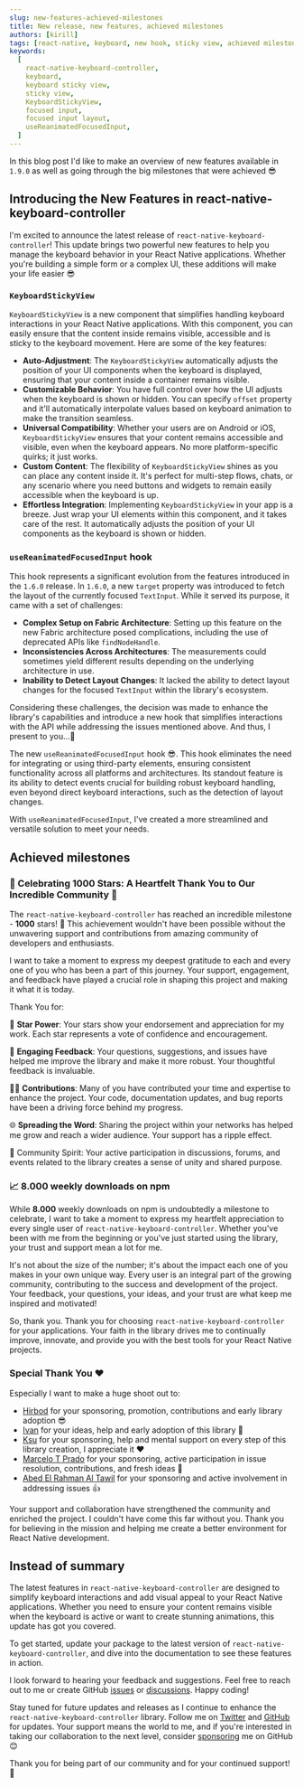 ```yaml
---
slug: new-features-achieved-milestones
title: New release, new features, achieved milestones
authors: [kirill]
tags: [react-native, keyboard, new hook, sticky view, achieved milestones]
keywords:
  [
    react-native-keyboard-controller,
    keyboard,
    keyboard sticky view,
    sticky view,
    KeyboardStickyView,
    focused input,
    focused input layout,
    useReanimatedFocusedInput,
  ]
---
```


In this blog post I'd like to make an overview of new features available in `1.9.0` as well as going through the big milestones that were achieved 😎

## Introducing the New Features in react-native-keyboard-controller

I'm excited to announce the latest release of `react-native-keyboard-controller`! This update brings two powerful new features to help you manage the keyboard behavior in your React Native applications. Whether you're building a simple form or a complex UI, these additions will make your life easier 😎


<div style={{ display: "flex", justifyContent: "center", marginBottom: 20 }}>
  <Lottie
    className="lottie"
    animationData={lottie}
    style={{ width: 400, height: 400 }}
    loop
  />
</div>

<!-- truncate -->

### `KeyboardStickyView`

`KeyboardStickyView` is a new component that simplifies handling keyboard interactions in your React Native applications. With this component, you can easily ensure that the content inside remains visible, accessible and is sticky to the keyboard movement. Here are some of the key features:

- **Auto-Adjustment**: The `KeyboardStickyView` automatically adjusts the position of your UI components when the keyboard is displayed, ensuring that your content inside a container remains visible.
- **Customizable Behavior**: You have full control over how the UI adjusts when the keyboard is shown or hidden. You can specify `offset` property and it'll automatically interpolate values based on keyboard animation to make the transition seamless.
- **Universal Compatibility**: Whether your users are on Android or iOS, `KeyboardStickyView` ensures that your content remains accessible and visible, even when the keyboard appears. No more platform-specific quirks; it just works.
- **Custom Content**: The flexibility of `KeyboardStickyView` shines as you can place any content inside it. It's perfect for multi-step flows, chats, or any scenario where you need buttons and widgets to remain easily accessible when the keyboard is up.
- **Effortless Integration**: Implementing `KeyboardStickyView` in your app is a breeze. Just wrap your UI elements within this component, and it takes care of the rest. It automatically adjusts the position of your UI components as the keyboard is shown or hidden.

### `useReanimatedFocusedInput` hook

This hook represents a significant evolution from the features introduced in the `1.6.0` release. In `1.6.0`, a new `target` property was introduced to fetch the layout of the currently focused `TextInput`. While it served its purpose, it came with a set of challenges:

- **Complex Setup on Fabric Architecture**: Setting up this feature on the new Fabric architecture posed complications, including the use of deprecated APIs like `findNodeHandle`.
- **Inconsistencies Across Architectures**: The measurements could sometimes yield different results depending on the underlying architecture in use.
- **Inability to Detect Layout Changes**: It lacked the ability to detect layout changes for the focused `TextInput` within the library's ecosystem.

Considering these challenges, the decision was made to enhance the library's capabilities and introduce a new hook that simplifies interactions with the API while addressing the issues mentioned above. And thus, I present to you...🥁

The new `useReanimatedFocusedInput` hook 😎. This hook eliminates the need for integrating or using third-party elements, ensuring consistent functionality across all platforms and architectures. Its standout feature is its ability to detect events crucial for building robust keyboard handling, even beyond direct keyboard interactions, such as the detection of layout changes.

With `useReanimatedFocusedInput`, I've created a more streamlined and versatile solution to meet your needs.

## Achieved milestones

### 🎉 Celebrating 1000 Stars: A Heartfelt Thank You to Our Incredible Community 🌟

The `react-native-keyboard-controller` has reached an incredible milestone - **1000** stars! 🚀 This achievement wouldn't have been possible without the unwavering support and contributions from amazing community of developers and enthusiasts.

I want to take a moment to express my deepest gratitude to each and every one of you who has been a part of this journey. Your support, engagement, and feedback have played a crucial role in shaping this project and making it what it is today.

Thank You for:

🙌 **Star Power**: Your stars show your endorsement and appreciation for my work. Each star represents a vote of confidence and encouragement.

💬 **Engaging Feedback**: Your questions, suggestions, and issues have helped me improve the library and make it more robust. Your thoughtful feedback is invaluable.

👩‍💻 **Contributions**: Many of you have contributed your time and expertise to enhance the project. Your code, documentation updates, and bug reports have been a driving force behind my progress.

🌐 **Spreading the Word**: Sharing the project within your networks has helped me grow and reach a wider audience. Your support has a ripple effect.

🤝 Community Spirit: Your active participation in discussions, forums, and events related to the library creates a sense of unity and shared purpose.

### 📈 8.000 weekly downloads on npm

While **8.000** weekly downloads on npm is undoubtedly a milestone to celebrate, I want to take a moment to express my heartfelt appreciation to every single user of `react-native-keyboard-controller`. Whether you've been with me from the beginning or you've just started using the library, your trust and support mean a lot for me.

It's not about the size of the number; it's about the impact each one of you makes in your own unique way. Every user is an integral part of the growing community, contributing to the success and development of the project. Your feedback, your questions, your ideas, and your trust are what keep me inspired and motivated!

So, thank you. Thank you for choosing `react-native-keyboard-controller` for your applications. Your faith in the library drives me to continually improve, innovate, and provide you with the best tools for your React Native projects.

### Special Thank You ❤️

Especially I want to make a huge shoot out to:

- [Hirbod](https://github.com/hirbod) for your sponsoring, promotion, contributions and early library adoption 😎
- [Ivan](https://github.com/IvanIhnatsiuk) for your ideas, help and early adoption of this library 💪
- [Ksu](https://github.com/ksugaevskaya) for your sponsoring, help and mental support on every step of this library creation, I appreciate it ❤️
- [Marcelo T Prado](https://github.com/MarceloPrado) for your sponsoring, active participation in issue resolution, contributions, and fresh ideas 🚀
- [Abed El Rahman Al Tawil](https://github.com/mrtawil) for your sponsoring and active involvement in addressing issues 👍

Your support and collaboration have strengthened the community and enriched the project. I couldn't have come this far without you. Thank you for believing in the mission and helping me create a better environment for React Native development.

## Instead of summary

The latest features in `react-native-keyboard-controller` are designed to simplify keyboard interactions and add visual appeal to your React Native applications. Whether you need to ensure your content remains visible when the keyboard is active or want to create stunning animations, this update has got you covered.

To get started, update your package to the latest version of `react-native-keyboard-controller`, and dive into the documentation to see these features in action.

I look forward to hearing your feedback and suggestions. Feel free to reach out to me or create GitHub [issues](https://github.com/kirillzyusko/react-native-keyboard-controller/issues) or [discussions](https://github.com/kirillzyusko/react-native-keyboard-controller/discussions). Happy coding!

Stay tuned for future updates and releases as I continue to enhance the `react-native-keyboard-controller` library. Follow me on [Twitter](https://twitter.com/ziusko) and [GitHub](https://github.com/kirillzyusko) for updates. Your support means the world to me, and if you're interested in taking our collaboration to the next level, consider [sponsoring](https://github.com/sponsors/kirillzyusko) me on GitHub 😊

Thank you for being part of our community and for your continued support! 🚀
